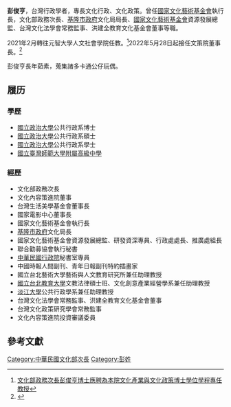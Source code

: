 {{Notability Unreferenced|time=2017-03-02T21:42:50+00:00}}
{{Infobox_officeholder
| name = 彭俊亨
| Sex = 男
| nationality= {{ROC}}
| office = {{中華民國}}[[中華民國文化部|文化部]]政務次長
| term_start = 2019年6月28日
| term_end = 2021年1月31日
| premierroc = [[蘇貞昌|蘇貞昌]]
| 1blankname  =部長
| 1namedata =[[鄭麗君|鄭麗君]]<br>[[李永得|李永得]]
| predecessor  = 
| successor = 
| spouse = 王馨梓
| educate = 
*[[國立政治大學|國立政治大學]]公共行政系博士
*[[國立政治大學|國立政治大學]]公共行政系碩士
*[[國立政治大學|國立政治大學]]公共行政系學士
*[[國立臺灣師範大學附屬高級中學|國立臺灣師範大學附屬高級中學]]
| past = 
*國家文化藝術基金會資源發展總監、研發資深專員、行政處處長、推廣處組長
*國立台北教育大學文教法律碩士班、文化創意產業經營學系兼任助理教授
*台灣文化法學會常務監事、洪建全教育文化基金會董事
*[[基隆市政府|基隆市政府]]文化局長<br><span style="color: blue;">（2015年-2017年2月29日）</span>
*國家文化藝術基金會執行長<br><span style="color: blue;">（2017年3月1日-2019年6月27日）</span>
*文化部政務次長<br><span style="color: blue;">（2019年6月28日-2021年2月1日）</span>
*文化內容策進院董事長<br><span style="color: blue;">（2022年5月28日-）</span>
}}

'''彭俊亨'''，台灣行政學者，專長文化行政、文化政策。曾任[[國家文化藝術基金會|國家文化藝術基金會]]執行長，文化部政務次長、[[基隆市政府|基隆市政府]]文化局局長、[[國家文化藝術基金會|國家文化藝術基金會]]資源發展總監、台灣文化法學會常務監事、洪建全教育文化基金會董事等職。

2021年2月轉往元智大學人文社會學院任教。<ref>[https://www.hs.yzu.edu.tw/list-page-1-163.html 文化部政務次長彭俊亨博士應聘為本院文化產業與文化政策博士學位學程專任教授]</ref>2022年5月28日起接任文策院董事長。<ref>{{Cite web |url=https://udn.com/news/story/6928/6339928 |title=文策院第二屆董事長出爐 文化部前次長彭俊亨擔任 |access-date=2022-05-25 |archive-date=2022-05-25 |archive-url=https://web.archive.org/web/20220525091545/https://udn.com/news/story/6928/6339928 }}</ref>

彭俊亨長年茹素，蒐集諸多卡通公仔玩偶。

==履历==

===學歷===
*[[國立政治大學|國立政治大學]]公共行政系博士
*[[國立政治大學|國立政治大學]]公共行政系碩士
*[[國立政治大學|國立政治大學]]公共行政系學士
*[[國立臺灣師範大學附屬高級中學|國立臺灣師範大學附屬高級中學]]

===經歷===
* 文化部政務次長
* 文化內容策進院董事
* 台灣生活美學基金會董事長
* 國家電影中心董事長
* 國家文化藝術基金會執行長
* [[基隆市政府|基隆市政府]]文化局長
* 國家文化藝術基金會資源發展總監、研發資深專員、行政處處長、推廣處組長
* 聯合勸募協會執行秘書
* [[中華民國行政院|中華民國行政院]]秘書室專員
* 中國時報人間副刊、青年日報副刊特約插畫家
* 國立台北藝術大學藝術與人文教育研究所兼任助理教授
* [[國立台北教育大學|國立台北教育大學]]文教法律碩士班、文化創意產業經營學系兼任助理教授
* [[淡江大學|淡江大學]]公共行政學系兼任助理教授
* 台灣文化法學會常務監事、洪建全教育文化基金會董事
* 台灣文化政策研究學會常務監事
* 文化內容策進院投資審議委員

== 參考文獻 ==
{{Reflist}}

[[Category:中華民國文化部次長|Category:中華民國文化部次長]]
[[Category:彭姓|Category:彭姓]]